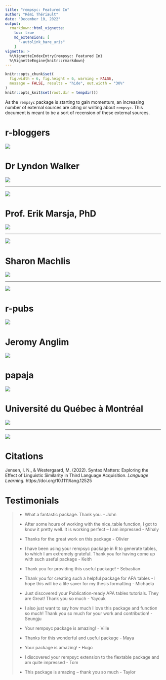 ```yaml
---
title: "rempsyc: Featured In"
author: "Rémi Thériault"
date: "December 10, 2022"
output:
  rmarkdown::html_vignette:
    toc: true
    md_extensions: [ 
      "-autolink_bare_uris" 
    ]
vignette: >
  %\VignetteIndexEntry{rempsyc: Featured In}
  %\VignetteEngine{knitr::rmarkdown}
---
```


```r
knitr::opts_chunk$set(
  fig.width = 6, fig.height = 6, warning = FALSE,
  message = FALSE, results = "hide", out.width = "30%"
)
knitr::opts_knit$set(root.dir = tempdir())
```

As the `rempsyc` package is starting to gain momentum, an increasing number of external sources are citing or writing about `rempsyc`. This document is meant to be a sort of recension of these external sources.

# r-bloggers

[![](https://rempsyc.remi-theriault.com/images/blog_featured/r-bloggers_title.png)](https://www.r-bloggers.com/2022/10/september-2022-top-40-new-cran-packages/)

# Dr Lyndon Walker

[![](https://rempsyc.remi-theriault.com/images/blog_featured/walker.png)](https://drlyndonwalker.com/apa-tables-and-psychology-oriented-analysis-in-r-with-the-rempsyc-package/)

---

[![](https://rempsyc.remi-theriault.com/images/blog_featured/walker_twitter.png)](https://twitter.com/DrLyndonWalker/status/1595700549927960577)

# Prof. Erik Marsja, PhD

[![](https://rempsyc.remi-theriault.com/images/blog_featured/marsja_twitter.png)](https://twitter.com/MarsjaSe/status/1655460976764805120)

---

[![](https://rempsyc.remi-theriault.com/images/blog_featured/marsja.png)](https://www.marsja.se/report-correlation-in-apa-style-using-r-text-tables/)

# Sharon Machlis

[![](https://rempsyc.remi-theriault.com/images/blog_featured/machlis_title.png)](https://www.infoworld.com/article/3667496/12-ggplot-extensions-for-snazzier-r-graphics.html?page=2)

---

[![](https://rempsyc.remi-theriault.com/images/blog_featured/machlis_twitter.png)](https://twitter.com/sharon000/status/1562039354649976832)

# r-pubs

[![](https://rempsyc.remi-theriault.com/images/blog_featured/r-pubs_title.png)](https://rpubs.com/abova/nptest)

# Jeromy Anglim

[![](https://rempsyc.remi-theriault.com/images/blog_featured/anglim_title.png)](http://jeromyanglim.blogspot.com/2017/03/generating-apa-style-tables-in-r.html)

# papaja

[![](https://rempsyc.remi-theriault.com/images/blog_featured/papaja.png)](https://www.rdocumentation.org/packages/papaja/versions/0.1.1)

# Université du Québec à Montréal

[![](https://rempsyc.remi-theriault.com/images/blog_featured/leduc.png)](https://psychologie.uqam.ca/wp-content/uploads/sites/73/2023/01/Quelques-packages-R-utiles.pdf)

---

[![](https://rempsyc.remi-theriault.com/images/blog_featured/agepsycs.png)](https://agepsycs.files.wordpress.com/2021/11/ressources_agepsy-cs_automne2021.pdf)

# Citations

Jensen, I. N., & Westergaard, M. (2022). Syntax Matters: Exploring the Effect of Linguistic Similarity in Third Language Acquisition. *Language Learning.* https://doi.org/10.1111/lang.12525

# Testimonials

> - What a fantastic package. Thank you. - John
> 
> - After some hours of working with the nice_table function, I got to know it pretty well. It is working perfect – I am impressed - Mihaly
>
> - Thanks for the great work on this package - Olivier
>
> - I have been using your rempsyc package in R to generate tables, to which I am extremely grateful. Thank you for having come up with such useful package - Keith
>
> - Thank you for providing this useful package! - Sebastian
>
> - Thank you for creating such a helpful package for APA tables - I hope this will be a life saver for my thesis formatting - Michaela
>
> - Just discovered your Publication-ready APA tables tutorials. They are Great! Thank you so much - Yayouk
>
> - I also just want to say how much I love this package and function so much! Thank you so much for your work and contribution! - Seungju
>
> - Your rempsyc package is amazing! - Ville
>
> - Thanks for this wonderful and useful package - Maya
>
> - Your package is amazing! - Hugo
>
> - I discovered your rempsyc extension to the flextable package and am quite impressed - Tom
>
> - This package is amazing – thank you so much - Taylor
